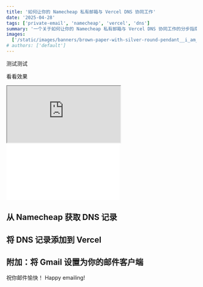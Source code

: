 ```yaml
---
title: '如何让你的 Namecheap 私有邮箱与 Vercel DNS 协同工作'
date: '2025-04-28'
tags: ['private-email', 'namecheap', 'vercel', 'dns']
summary: '一个关于如何让你的 Namecheap 私有邮箱与 Vercel DNS 协同工作的分步指南.'
images:
  ['/static/images/banners/brown-paper-with-silver-round-pendant__i_am_simoesse__hETJ5PBJDKw.jpeg']
# authors: ['default']
---
```


测试测试

看看效果

<iframe
  className="aspect-video w-full max-w-full"
  src="https://player.bilibili.com/player.html?aid=808353940&bvid=BV1N34y1q7y2&cid=489396801&page=1&high_quality=1&danmaku=0"
  title="Shopify Hydrogen -  Price range filter component demo"
  referrerPolicy="strict-origin-when-cross-origin"
  allowFullScreen
></iframe> 

<iframe src="//player.bilibili.com/player.html?isOutside=true&aid=113920199169863&bvid=BV1qzFmeQEap" scrolling="no" border="0" frameborder="no" framespacing="0" allowfullscreen="true"></iframe>

## 从 Namecheap 获取 DNS 记录

## 将 DNS 记录添加到 Vercel

## 附加：将 Gmail 设置为你的邮件客户端

祝你邮件愉快！
Happy emailing! <Twemoji emoji="clinking-beer-mugs" />
